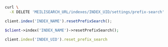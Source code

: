 <CodeGroup>

```bash cURL
curl \
  -X DELETE 'MEILISEARCH_URL/indexes/INDEX_UID/settings/prefix-search'
```


```javascript JS
client.index('INDEX_NAME').resetPrefixSearch();
```


```php PHP
$client->index('INDEX_NAME')->resetPrefixSearch();
```


```ruby Ruby
client.index('INDEX_UID').reset_prefix_search
```

</CodeGroup>